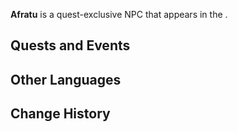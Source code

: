 {{Meta
<!-- Remove this template after adding the missing info -->
|missing_NPC_profile  = yes
}}
{{Character Infobox
|type             = Quest NPC
|image            = NPC Afratu.png
|realname         = <!-- Optional, if different from in-game name -->
|region           = Sumeru
|location         = Sumeru
|affiliation      = Vahumana
|title            = Mahamata

|ancestry         = <!-- Clan/family -->
|father           = 
|mother           = 
|spouse           = 
|sibling          = 
|child            = 
|relative         = 

|voiceEN          = 
|voiceCN          = 
|voiceJP          = 
}}
'''Afratu''' is a quest-exclusive NPC that appears in the {{Quest|Afratu's Dilemma}}.

<!--
==Location==
{{subst:#tag:gallery|
NPC Location {{subst:PAGENAME}}.png{{subst:!}}{{subst:PAGENAME}}'s location
NPC Location {{subst:PAGENAME}} Context.png{{subst:!}}Additional context
|hideaddbutton=true
|captionalign=center
}}

==Profile==
Detailed story/lore information goes here.
''(To be added.)''

===Appearance===
Keep appearance section short and concise. Limit to 2 paragraphs with 3-4 sentences each.
''(To be added.)''
-->
==Quests and Events==
{{Quests and Events}}

==Other Languages==
{{Other Languages
|default_hidden = 1
|en      = Afratu
|zhs     = 阿弗拉图
|zhs_rm  = Āfúlātú
|zht     = 阿弗拉圖
|zht_rm  = Āfúlātú
|ja      = アフラトゥ
|ja_rm   = Afuratu
|ko      = //아프라투//
|es      = Afratu
|fr      = Afratu
|ru      = Афрату
|th      = Afratu
|vi      = Afratu
|de      = Afratu
|id      = Afratu
|pt      = Afratu
|tr      = Afratu
|it      = Afratu
}}

==Change History==
{{Change History|3.1}}
<!--
==References==
{{Reflist}}
-->